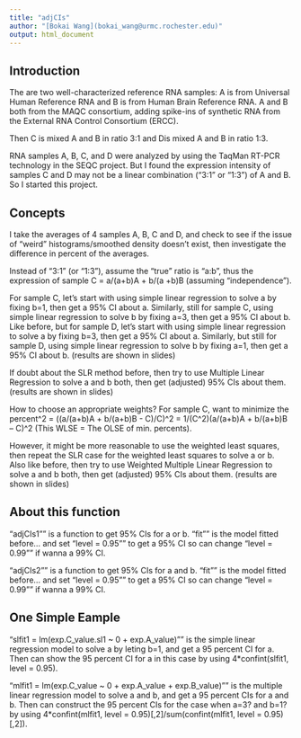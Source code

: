 ```yaml
---
title: "adjCIs"
author: "[Bokai Wang](bokai_wang@urmc.rochester.edu)"
output: html_document
---
```


## Introduction
The are two well-characterized reference RNA samples: A is from Universal Human Reference RNA and B is from Human Brain Reference RNA. A and B both from the MAQC consortium, adding spike-ins of synthetic RNA from the External RNA Control Consortium (ERCC). 

Then C is mixed A and B in ratio 3:1 and Dis mixed A and B in ratio 1:3. 

RNA samples A, B, C, and D were analyzed by using the TaqMan RT-PCR technology in the SEQC project. But I found the expression intensity of samples C and D may not be a linear combination (“3:1” or “1:3”) of A and B. So I started this project.

## Concepts
I take the averages of 4 samples A, B, C and D, and check to see if the issue of "weird" histograms/smoothed density doesn't exist, then investigate the difference in percent of the averages.

Instead of “3:1” (or “1:3”), assume the “true” ratio is “a:b”, thus the expression of sample C = a/(a+b)A + b/(a +b)B (assuming “independence”). 

For sample C, let’s start with using simple linear regression to solve a by fixing b=1, then get a 95% CI about a. Similarly, still for sample C, using simple linear regression to solve b by fixing a=3, then get a 95% CI about b. Like before, but for sample D, let’s start with using simple linear regression to solve a by fixing b=3, then get a 95% CI about a. Similarly, but still for sample D, using simple linear regression to solve b by fixing a=1, then get a 95% CI about b. (results are shown in slides)

If doubt about the SLR method before, then try to use Multiple Linear Regression to solve a and b both, then get (adjusted) 95% CIs about them. (results are shown in slides)

How to choose an appropriate weights? 
For sample C, want to minimize the percent^2 = ((a/(a+b)A + b/(a+b)B - C)/C)^2 
= 1/(C^2)(a/(a+b)A + b/(a+b)B – C)^2 (This WLSE = The OLSE of min. percents).

However, it might be more reasonable to use the weighted least squares, then repeat the SLR case for the weighted least squares to solve a or b. Also like before, then try to use Weighted Multiple Linear Regression to solve a and b both, then get (adjusted) 95% CIs about them. (results are shown in slides)

## About this function
"adjCIs1"" is a function to get 95% CIs for a or b. "fit"" is the model fitted before... and set "level = 0.95"" to get a 95% CI so can change "level = 0.99"" if wanna a 99% CI.

"adjCIs2"" is a function to get 95% CIs for a and b. "fit"" is the model fitted before... and set "level = 0.95"" to get a 95% CI so can change "level = 0.99"" if wanna a 99% CI.

## One Simple Eample
"slfit1 = lm(exp.C_value.sl1 ~ 0 + exp.A_value)"" is the simple linear regression model to solve a by leting b=1, and get a 95 percent CI for a. Then can show the 95 percent CI for a in this case by using 4*confint(slfit1, level = 0.95).

"mlfit1 = lm(exp.C_value ~ 0 + exp.A_value + exp.B_value)"" is the multiple linear regression model to solve a and b, and get a 95 percent CIs for a and b. Then can construct the 95 percent CIs for the case when a=3? and b=1? by using 4*confint(mlfit1, level = 0.95)[,2]/sum(confint(mlfit1, level = 0.95)[,2]).
